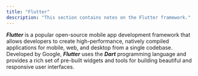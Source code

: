 ```yaml
---
title: "Flutter"
description: "This section contains notes on the Flutter framework."
---
```



***Flutter*** is a popular open-source mobile app development framework that allows developers to create high-performance, natively compiled applications for mobile, web, and desktop from a single codebase.
Developed by Google, ***Flutter*** uses the ***Dart*** programming language and provides a rich set of pre-built widgets and tools for building beautiful and responsive user interfaces.

<Todo client:visible issue="60" />
